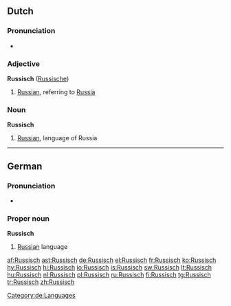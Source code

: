 {{see|russisch}}

==Dutch==

===Pronunciation===
*{{audio|Nl-Russisch.ogg|audio}}

===Adjective===
'''Russisch''' ([[Russische]])

# [[Russian]], referring to [[Russia]]

===Noun===
'''Russisch''' {{n}}

# [[Russian]], language of Russia

----

==German==

===Pronunciation===
*{{audio|De-Russisch.ogg|audio}}

===Proper noun===
'''Russisch'''

# [[Russian]] language

[[Category:de:Languages]]

[[af:Russisch]]
[[ast:Russisch]]
[[de:Russisch]]
[[el:Russisch]]
[[fr:Russisch]]
[[ko:Russisch]]
[[hy:Russisch]]
[[hi:Russisch]]
[[io:Russisch]]
[[is:Russisch]]
[[sw:Russisch]]
[[lt:Russisch]]
[[hu:Russisch]]
[[nl:Russisch]]
[[pl:Russisch]]
[[ru:Russisch]]
[[fi:Russisch]]
[[tg:Russisch]]
[[tr:Russisch]]
[[zh:Russisch]]